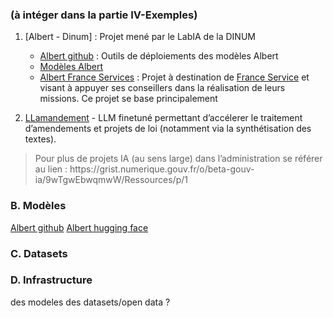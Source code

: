 ### (à intéger dans la partie IV-Exemples)

1) [Albert - Dinum] : Projet mené par le LabIA de la DINUM

    - [Albert github](https://github.com/etalab-ia/albert) : Outils de déploiements des modèles Albert
    - [Modèles Albert](Ajouter adresse Hugging Face)
    - [Albert France Services](https://www.france-services.gouv.fr/taxonomy/term/174#:~:text=%C2%AB%20Albert%20France%20services%20%C2%BB%20facilite%20les,des%20cas%20d%27usage%20donn%C3%A9s.) : Projet à destination de
    [France Service](https://www.france-services.gouv.fr/) et visant à appuyer ses conseillers dans la réalisation de leurs missions. Ce projet se base principalement

2) [LLamandement](https://gitlab.adullact.net/dgfip/projets-ia/llamandement) - LLM finetuné permettant d'accélerer le traitement d'amendements et projets de loi (notamment via la synthétisation des textes).


> Pour plus de projets IA (au sens large) dans l'administration se référer au lien : https://grist.numerique.gouv.fr/o/beta-gouv-ia/9wTgwEbwqmwW/Ressources/p/1

### B. Modèles

[Albert github](https://github.com/etalab-ia/albert)
[Albert hugging face]()

### C. Datasets

### D. Infrastructure
  des modeles
  des datasets/open data ?


